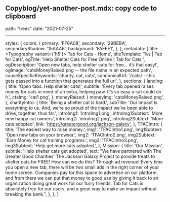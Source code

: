 ## Copyblog/yet-another-post.mdx: copy code to clipboard

path: "trees"
date: "2021-07-25"

---

  styles: {
    colors: {
      primary: 'FF6A08',
      secondary: '29BEBA',
      secondaryShadow: '15AAA6',
      background: 'FAEFE1',
    },
  },
  metadata: {
    title: <Typography variant={'h5'}>'Tab for Cats - Home'</Typography>,
    titleTemplate: '%s | Tab for Cats',
    ogTitle: 'Help Shelter Cats for Free Online | Tab for Cats ',
    ogDescription:
      'Open new tabs, help shelter cats for free... it’s that easy!',
    ogImage: 'catsMoneyRaised.png  -- the file name in an expected path',
    causeSpecificKeywords: 'charity, cat, cats',
    cannonicalUrl:
      '/cats/  --this gets passed into a function that generates the full url',
  },
  sections: {
    landing: {
      title: 'Open tabs.  Help shelter cats!',
      subtitle:
        'Every tab opened raises money for cats in need of an extra, helping paw. It’s so easy a cat could do it.',
      ctaImg: 'cat1.png',
    },
    moneyRaised: {
      moneyImg: 'catsMoneyRaised.png',
    },
    charityIntro: {
      title: 'Being a shelter cat is hard.',
      subTitle:
        'Our impact is everything to us. And, we’re so proud of the impact we’ve been able to drive, together, thus far.',
      introImg1: 'introImg1.png',
      introImg1Subtext: 'More new happy cat owners',
      introImg2: 'introImg2.png',
      introImg2Subtext: 'More cats adopted',
      link: 'https://greatergood.org/jackson-galaxy',
    },
    TFACIntro: {
      title: 'The easiest way to raise money.',
      img1: 'TFACIntro1.png',
      img1Subtext: 'Open new tabs on your browser.',
      img2: 'TFACIntro2.png',
      img2Subtext: 'Earn Money for cat training programs.',
      img3: 'TFACIntro3.png',
      img3Subtext: 'Help get more cats adopted.',
    },
    Mission: {
      title: 'Our Mission',
      subtitle: 'Help shelter cats get adopted',
      text: "We have partnered with The Greater Good Charities' The Jackson Galaxy Project to provide treats to shelter cats for FREE! How can we do this? Through ad revenue! Every time you open a new tab, there will be two small ads in the right corner of your home screen. Companies pay for this space to advertise on our platform, and from there we can put that money to good use by giving it back to an organization doing great work for our furry friends. Tab for Cats is absolutely free for our users, and a great way to make an impact without breaking the bank.",
    },
  },
}

<Cats data={data} />
